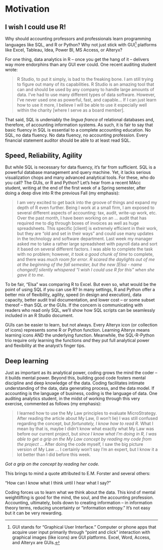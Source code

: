 # Motivation

## I wish I could use R!

Why should accounting professors and professionals learn programming languages like SQL, and R or Python? Why not just stick with GUI[^02-motivation-1] platforms like Excel, Tableau, Idea, Power BI, MS Access, or Alteryx?

[^02-motivation-1]: GUI stands for "Graphical User Interface." Computer or phone apps that acquire user input primarily through "point and click" interaction with graphical images (like icons) are GUI platforms. Excel, Word, Access, and Alteryx are GUIs.

For one thing, data analytics in R – once you get the hang of it – delivers way more endorphins than any GUI ever could. One recent auditing student wrote:

> R Studio, to put it simply, is bad to the freaking bone. I am still trying to figure out many of its capabilities. R Studio is an amazing tool that can and should be used by any company to handle large amounts of data. I've had to use many different types of data software. However, I've never used one as powerful, fast, and capable... If I can just learn how to use it more, I believe I will be able to use it especially well within the charity [where I serve as a board member].

That said, SQL is undeniably the *lingua franca* of relational databases and, therefore, of accounting information systems. As such, it is fair to say that basic fluency in SQL is essential to a complete accounting education. No SQL, no data fluency. No data fluency, no accounting profession. Every financial statement auditor should be able to at least read SQL.

## Speed, Reliability, Agility

But while SQL is necessary for data fluency, it's far from sufficient. SQL is a powerful database management and query machine. Yet, it lacks serious visualization chops and many advanced analytical tools. For these, who do you call? The GUIs, or R and Python? Let's hear from a recent MAcc student, writing at the end of the first week of a Spring semester, after doing a deep dive into R the previous Fall (my emphasis):

> I am very excited to get back into the groove of things and expand my depth of R even further. Being I work at a small firm, I am exposed to several different aspects of accounting: tax, audit, write-up work, etc. Over the past month, I have been working on an ... audit that has required me to dig through boxes of invoices as well as huge spreadsheets. This specific [client] is extremely efficient in their work, but they are “old and set in their ways” and could use many updates in the technology and software department. Last week my manager asked me to take a rather large spreadsheet with payroll data and sort it based on several different factors. I was able to complete the task with no problem; however, *it took a good chunk of time* to complete, and there was *much room for error*. *R scared the daylights out of me at the beginning of the fall semester, but the new [Elsa - name changed!] silently whispered “I wish I could use R for this” when she gave it to me*.

To be fair, "Elsa" was comparing R to Excel. But even so, what would be the point of using SQL if you can use R? In many settings, R and Python offer a better mix of flexibility, agility, speed (in design and execution), data capacity, better audit trail documentation, and lower cost – or some subset thereof – than SQL *or* the GUIs. If the concern is communicating with readers who read only SQL, we'll show how SQL scripts can be seamlessly included in an R Studio document.

GUIs can be easier to learn, but not always. Every Alteryx icon (or collection of icons) represents some R or Python function. Learning Alteryx means learning icons AND the underlying function. Meanwhile, the SQL-R-Python trio require only learning the functions *and* they put full analytical power and flexibility at the analyst's finger tips.

## Deep learning

Just as important as its analytical power, coding grows the mind the coder – it builds mental power. Beyond this, building good code fosters mental discipline and deep knowledge of the data. Coding facilitates intimate understanding of the data, data generating process, and the data model. If accounting is the language of business, coding is the language of data. One auditing analytics student, in the midst of working through this very exercise, commented as follows (my emphasis):

> I learned how to use the My Law principles to evaluate MicroStrategy. After reading the article about My Law, (I won’t lie) I was still confused regarding the concept, but *fortunately, I know how to read R*. What I mean by that is, maybe I didn’t know what exactly what My Law was before our current project, but *since I know what I’m doing in R, I was able to get a grip on the My Law concept by reading my code from the project* ... After doing the code myself, I saw the big picture version of My Law ... I certainly won’t say I’m an expert, but I know it a lot better than I did before this week.

*Got a grip on the concept by reading her code.*

This brings to mind a quote attributed to E.M. Forster and several others:

"How can I know what I think until I hear what I say?"

Coding forces us to learn what we think about the data. This kind of mental weightlifting is good for the mind, the soul, and the accounting profession. Accounting, ultimately, boils down to creating information – in information theory terms, reducing uncertainty or "information entropy." It's not easy but it can be very rewarding.
